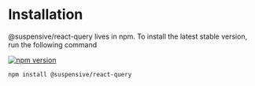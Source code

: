 # Installation

@suspensive/react-query lives in npm. To install the latest stable version, run the following command

[![npm version](https://img.shields.io/npm/v/@suspensive/react-query?color=000&labelColor=000&logo=npm&label=)](https://www.npmjs.com/package/@suspensive/react-query)

```shell npm2yarn
npm install @suspensive/react-query
```
